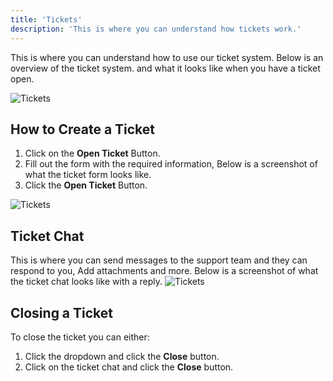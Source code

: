 ```yaml
---
title: 'Tickets'
description: 'This is where you can understand how tickets work.'
---
```


This is where you can understand how to use our ticket system. Below is an overview of the ticket system. and what it looks like when you have a ticket open.

![Tickets](/media/billing-ticket.png)

## How to Create a Ticket

1. Click on the **Open Ticket** Button.
2. Fill out the form with the required information, Below is a screenshot of what the ticket form looks like.
4. Click the **Open Ticket**  Button.


![Tickets](/media/billing-ticket-open.png)


## Ticket Chat
This is where you can send messages to the support team and they can respond to you, Add attachments and more. Below is a screenshot of what the ticket chat looks like with a reply. 
![Tickets](/media/ticket-chat2.png)

## Closing a Ticket

To close the ticket you can either:
1. Click the dropdown and click the **Close** button.
2. Click on the ticket chat and click the **Close** button.
